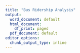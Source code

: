 ---
title: "Bus Ridership Analysis"
output:
  word_document: default
  html_document:
    df_print: paged
  pdf_document: default
editor_options:
  chunk_output_type: inline
---

